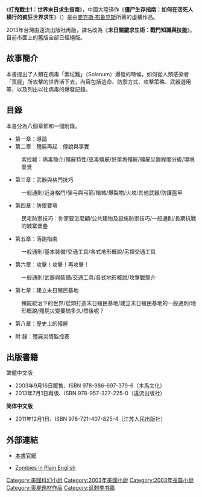 {{Unreferenced|time=2021-02-26T11:15:48+00:00}}
{{Infobox_Book 
| name = 打鬼戰士1：世界末日求生指南<br />(''The Zombie Survival Guide'')
| image  =  The Zombie Survival Guide.png
| author  = 麥克斯．布魯克斯
| cover_artist = Max Werner
| country = [[美國|美國]]
| language = [[英文|英文]]
| subject = [[喪屍|喪屍]]
| genre  = [[幽默|幽默]]、[[資訊|資訊]]
| publisher = Three Rivers Press
| release_date = 2003年9月16日
| media_type = 印刷（[[平裝書|平裝書]]）、[[電子書|電子書]]
| pages = 272
| isbn = 1-4000-4962-8
| oclc = 51251720
| followed_by = [[打鬼戰士II：檔案Z|打鬼戰士II：檔案Z]]
}}
《'''打鬼戰士1：世界末日求生指南'''》，中國大陸译作《'''僵尸生存指南：如何在活死人横行的疯狂世界求生'''》（{{lang-en|''The Zombie Survival Guide: Complete Protection from the Living Dead''}}）是由[[麥克斯·布魯克斯|麥克斯·布魯克斯]]所著的虛構作品。

2013年台灣由遠流出版社再版，譯名改為《'''末日關鍵求生術：戰鬥知識與技能'''》。目前市面上的舊版全部已經絕版。

== 故事簡介 ==
本書提出了人類在病毒「索垃難」（Solanum）爆發的時候，如何從人類感染者「喪屍」所攻擊的世界活下去，內容包括逃命、防禦方式、攻擊策略、武器選用等，以及列出以往病毒的爆發記錄。

== 目錄 ==
本書分為八個章節和一個附錄。 

*第一章：導論
*第二章：殭屍再起：傳說與事實  
:索拉難：病毒簡介/殭屍特性/巫毒殭屍/好萊塢殭屍/殭屍災難程度分級/環境警覺

*第三章：武器與格鬥技巧
:一般通則/近身格鬥/彈弓與弓箭/槍械/爆裂物/火攻/其他武器/防護盔甲

*第四章：防禦要項
:民宅防禦技巧：你家要怎麼顧/公共建物及設施防禦技巧/一般通則/長期抗戰的城寨堡壘

*第五章：落跑指南
:一般通則/基本裝備/交通工具/各式地形概說/另類交通工具

*第六章：攻擊！攻擊！再攻擊！
:一般通則/武器與裝備/交通工具/各式地形概說/攻擊戰簡介

*第七章：建立末日殖民基地
:殭屍統治下的世界/從頭打造末日殖民基地/建立末日殖民基地的一般通則/地形概說/殭屍災變要搞多久/然後呢？

*第八章：歷史上的殭屍

*附 錄：殭屍災情監控表

== 出版書籍 ==
; 繁體中文版
* 2003年9月16日販售、ISBN 978-986-697-379-6（木馬文化）
* 2013年7月1日再版、ISBN 978-957-327-225-0（遠流出版社）
'''简体中文版'''

* 2011年12月1日、<nowiki>ISBN 978-721-407-825-4</nowiki>（江苏人民出版社）

== 外部連結 ==
*{{en}} [http://www.randomhouse.com/crown/recordedattacks/ 本書官網] {{Wayback|url=http://www.randomhouse.com/crown/recordedattacks/ |date=20150310230940 }}
*{{en}} [http://www.youtube.com/watch?v=bVnfyradCPY&feature=channel/ Zombies in Plain English]

[[Category:美國科幻小說|Category:美國科幻小說]]
[[Category:2003年美國小說|Category:2003年美國小說]]
[[Category:2003年長篇小說|Category:2003年長篇小說]]
[[Category:喪屍題材作品|Category:喪屍題材作品]]
[[Category:讽刺类书籍|Category:讽刺类书籍]]
